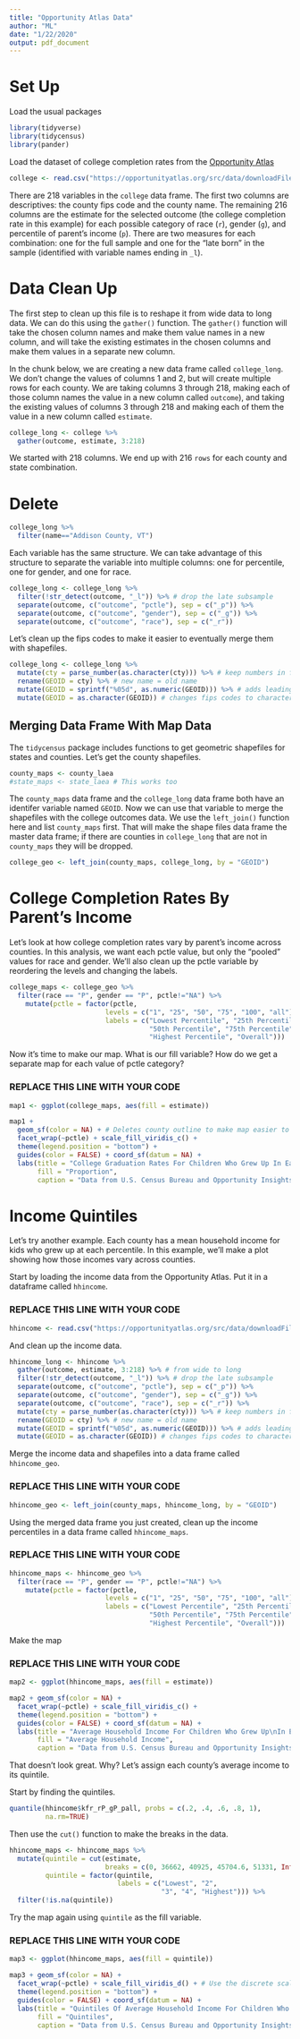 ```yaml
---
title: "Opportunity Atlas Data"
author: "ML"
date: "1/22/2020"
output: pdf_document
---
```


# Set Up

Load the usual packages

```r
library(tidyverse)
library(tidycensus)
library(pander)
```

Load the dataset of college completion rates from the [Opportunity Atlas](https://opportunityatlas.org)

```r
college <- read.csv("https://opportunityatlas.org/src/data/downloadFiles/cty_coll_allSubgroups.csv")
```

There are 218 variables in the `college` data frame. The first two columns are descriptives: the county fips code and the county name. The remaining 216 columns are the estimate for the selected outcome (the college completion rate in this example) for each possible category of race (`r`), gender (`g`), and percentile of parent's income (`p`). There are two measures for each combination: one for the full sample and one for the "late born" in the sample (identified with variable names ending in `_l`).

# Data Clean Up

The first step to clean up this file is to reshape it from wide data to long data. We can do this using the `gather()` function. The `gather()` function will take the chosen column names and make them value names in a new column, and will take the existing estimates in the chosen columns and make them values in a separate new column. 

In the chunk below, we are creating a new data frame called `college_long`. We don't change the values of columns 1 and 2, but will create multiple rows for each county. We are taking columns 3 through 218, making each of those column names the value in a new column called `outcome`), and taking the existing values of columns 3 through 218 and making each of them the value in a new column called `estimate`.

```r
college_long <- college %>%
  gather(outcome, estimate, 3:218)
```

We started with 218 columns. We end up with 216 `rows` for each county and state combination.

# Delete

```r
college_long %>%
  filter(name=="Addison County, VT")
```

Each variable has the same structure. We can take advantage of this structure to separate the variable into multiple columns: one for percentile, one for gender, and one for race.

```r
college_long <- college_long %>%
  filter(!str_detect(outcome, "_l")) %>% # drop the late subsample
  separate(outcome, c("outcome", "pctle"), sep = c("_p")) %>%
  separate(outcome, c("outcome", "gender"), sep = c("_g")) %>%
  separate(outcome, c("outcome", "race"), sep = c("_r"))
```

Let's clean up the fips codes to make it easier to eventually merge them with shapefiles. 

```r
college_long <- college_long %>%
  mutate(cty = parse_number(as.character(cty))) %>% # keep numbers in fips code, but make them characters
  rename(GEOID = cty) %>% # new name = old name
  mutate(GEOID = sprintf("%05d", as.numeric(GEOID))) %>% # adds leading zeroes as necessary to make all fips codes 5 digits
  mutate(GEOID = as.character(GEOID)) # changes fips codes to characters
```

## Merging Data Frame With Map Data

The `tidycensus` package includes functions to get geometric shapefiles for states and counties. Let's get the county shapefiles.

```r
county_maps <- county_laea
#state_maps <- state_laea # This works too
```

The `county_maps` data frame and the `college_long` data frame both have an identifer variable named `GEOID`. Now we can use that variable to merge the shapefiles with the college outcomes data. We use the `left_join()` function here and list `county_maps` first. That will make the shape files data frame the master data frame; if there are counties in `college_long` that are not in `county_maps` they will be dropped.

```r
college_geo <- left_join(county_maps, college_long, by = "GEOID")
```


# College Completion Rates By Parent's Income

Let's look at how college completion rates vary by parent's income across counties. In this analysis, we want each pctle value, but only the "pooled" values for race and gender. We'll also clean up the pctle variable by reordering the levels and changing the labels.

```r
college_maps <- college_geo %>%
  filter(race == "P", gender == "P", pctle!="NA") %>%
    mutate(pctle = factor(pctle,
                        levels = c("1", "25", "50", "75", "100", "all"),
                        labels = c("Lowest Percentile", "25th Percentile",
                                   "50th Percentile", "75th Percentile", 
                                   "Highest Percentile", "Overall")))
```

Now it's time to make our map. What is our fill variable? How do we get a separate map for each value of pctle category?

### REPLACE THIS LINE WITH YOUR CODE

```r
map1 <- ggplot(college_maps, aes(fill = estimate))

map1 + 
  geom_sf(color = NA) + # Deletes county outline to make map easier to read
  facet_wrap(~pctle) + scale_fill_viridis_c() +
  theme(legend.position = "bottom") +
  guides(color = FALSE) + coord_sf(datum = NA) +
  labs(title = "College Graduation Rates For Children Who Grew Up In Each County\nBy Parent's Income Percentile",
       fill = "Proportion",
       caption = "Data from U.S. Census Bureau and Opportunity Insights")
```

# Income Quintiles

Let's try another example. Each county has a mean household income for kids who grew up at each percentile. In this example, we'll make a plot showing how those incomes vary across counties.

Start by loading the income data from the Opportunity Atlas. Put it in a dataframe called `hhincome`.

### REPLACE THIS LINE WITH YOUR CODE

```r
hhincome <- read.csv("https://opportunityatlas.org/src/data/downloadFiles/cty_kfr_allSubgroups.csv")
```

And clean up the income data.

```r
hhincome_long <- hhincome %>%
  gather(outcome, estimate, 3:218) %>% # from wide to long
  filter(!str_detect(outcome, "_l")) %>% # drop the late subsample
  separate(outcome, c("outcome", "pctle"), sep = c("_p")) %>%
  separate(outcome, c("outcome", "gender"), sep = c("_g")) %>%
  separate(outcome, c("outcome", "race"), sep = c("_r")) %>%
  mutate(cty = parse_number(as.character(cty))) %>% # keep numbers in fips code
  rename(GEOID = cty) %>% # new name = old name
  mutate(GEOID = sprintf("%05d", as.numeric(GEOID))) %>% # adds leading zeroes as necessary to make all fips codes 5 digits
  mutate(GEOID = as.character(GEOID)) # changes fips codes to characters
```

Merge the income data and shapefiles into a data frame called `hhincome_geo`.

### REPLACE THIS LINE WITH YOUR CODE

```r
hhincome_geo <- left_join(county_maps, hhincome_long, by = "GEOID")
```

Using the merged data frame you just created, clean up the income percentiles in a data frame called `hhincome_maps`.

### REPLACE THIS LINE WITH YOUR CODE

```r
hhincome_maps <- hhincome_geo %>%
  filter(race == "P", gender == "P", pctle!="NA") %>%
    mutate(pctle = factor(pctle,
                        levels = c("1", "25", "50", "75", "100", "all"),
                        labels = c("Lowest Percentile", "25th Percentile",
                                   "50th Percentile", "75th Percentile", 
                                   "Highest Percentile", "Overall")))
```

Make the map

### REPLACE THIS LINE WITH YOUR CODE

```r
map2 <- ggplot(hhincome_maps, aes(fill = estimate))

map2 + geom_sf(color = NA) + 
  facet_wrap(~pctle) + scale_fill_viridis_c() +
  theme(legend.position = "bottom") +
  guides(color = FALSE) + coord_sf(datum = NA) +
  labs(title = "Average Household Income For Children Who Grew Up\nIn Each County, By Parent's Income Percentile",
       fill = "Average Household Income",
       caption = "Data from U.S. Census Bureau and Opportunity Insights")
```

That doesn't look great. Why? Let's assign each county's average income to its quintile.

Start by finding the quintiles.

```r
quantile(hhincome$kfr_rP_gP_pall, probs = c(.2, .4, .6, .8, 1), 
         na.rm=TRUE)
```

Then use the `cut()` function to make the breaks in the data.

```r
hhincome_maps <- hhincome_maps %>%
  mutate(quintile = cut(estimate, 
                        breaks = c(0, 36662, 40925, 45704.6, 51331, Inf)),
         quintile = factor(quintile,
                           labels = c("Lowest", "2", 
                                      "3", "4", "Highest"))) %>%
  filter(!is.na(quintile))
```

Try the map again using `quintile` as the fill variable.

### REPLACE THIS LINE WITH YOUR CODE

```r
map3 <- ggplot(hhincome_maps, aes(fill = quintile))

map3 + geom_sf(color = NA) + 
  facet_wrap(~pctle) + scale_fill_viridis_d() + # Use the discrete scale now
  theme(legend.position = "bottom") +
  guides(color = FALSE) + coord_sf(datum = NA) +
  labs(title = "Quintiles Of Average Household Income For Children Who Grew Up\nIn Each County, By Parent's Income Percentile",
       fill = "Quintiles",
       caption = "Data from U.S. Census Bureau and Opportunity Insights")
```